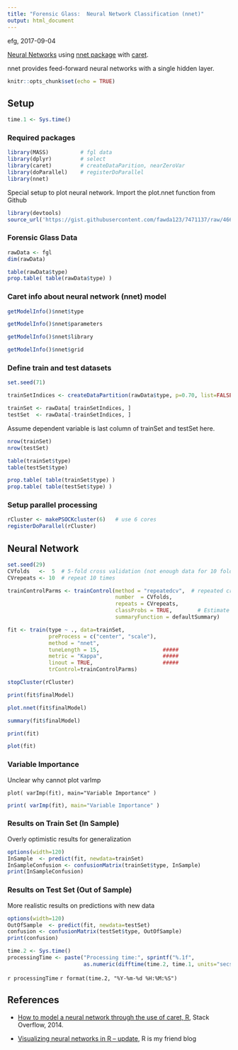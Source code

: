 ```yaml
---
title: "Forensic Glass:  Neural Network Classification (nnet)"
output: html_document
---
```


efg, 2017-09-04

[Neural Networks](https://visualstudiomagazine.com/articles/2016/11/01/using-the-r-nnet-package.aspx) using [nnet package](https://cran.r-project.org/web/packages/nnet/nnet.pdf) with [caret](http://topepo.github.io/caret/index.html).

nnet provides feed-forward neural networks with a single hidden layer.

```r
knitr::opts_chunk$set(echo = TRUE)
```

## Setup

```r
time.1 <- Sys.time()
```

### Required packages

```r
library(MASS)          # fgl data
library(dplyr)         # select
library(caret)         # createDataParition, nearZeroVar
library(doParallel)    # registerDoParallel  
library(nnet)
```

Special setup to plot neural network.  Import the plot.nnet function from Github
```r
library(devtools)
source_url('https://gist.githubusercontent.com/fawda123/7471137/raw/466c1474d0a505ff044412703516c34f1a4684a5/nnet_plot_update.r')
```

### Forensic Glass Data

```r
rawData <- fgl
dim(rawData)
```

```r
table(rawData$type)
prop.table( table(rawData$type) )
```

### Caret info about neural network (nnet) model

```r
getModelInfo()$nnet$type
```

```r
getModelInfo()$nnet$parameters
```

```r
getModelInfo()$nnet$library
```

```r
getModelInfo()$nnet$grid
```

### Define train and test datasets

```r
set.seed(71)

trainSetIndices <- createDataPartition(rawData$type, p=0.70, list=FALSE)

trainSet <- rawData[ trainSetIndices, ]
testSet  <- rawData[-trainSetIndices, ]
```

Assume dependent variable is last column of trainSet and testSet here.

```r
nrow(trainSet)
nrow(testSet)
```


```r
table(trainSet$type) 
table(testSet$type)
```


```r
prop.table( table(trainSet$type) )
prop.table( table(testSet$type) )
```

### Setup parallel processing

```r
rCluster <- makePSOCKcluster(6)   # use 6 cores
registerDoParallel(rCluster)  
```

## Neural Network

```r
set.seed(29)
CVfolds   <-  5  # 5-fold cross validation (not enough data for 10 fold here)
CVrepeats <- 10  # repeat 10 times

trainControlParms <- trainControl(method = "repeatedcv",  # repeated cross validation
                                  number  = CVfolds,    
                                  repeats = CVrepeats,
                                  classProbs = TRUE,        # Estimate class probabilities
                                  summaryFunction = defaultSummary)

fit <- train(type ~ ., data=trainSet,
             preProcess = c("center", "scale"),
             method = "nnet",
             tuneLength = 15,                    #####
             metric = "Kappa",                   #####
             linout = TRUE,                      #####
             trControl=trainControlParms)

stopCluster(rCluster)
```

```r
print(fit$finalModel)
```

```r
plot.nnet(fit$finalModel)
```

```r
summary(fit$finalModel)
```

```r
print(fit)
```

```r
plot(fit)
```


### Variable Importance

Unclear why cannot plot varImp

```
plot( varImp(fit), main="Variable Importance" )
```

```r
print( varImp(fit), main="Variable Importance" )
```

### Results on Train Set (In Sample)

Overly optimistic results for generalization

```r
options(width=120)
InSample  <- predict(fit, newdata=trainSet)
InSampleConfusion <- confusionMatrix(trainSet$type, InSample)
print(InSampleConfusion)   
```

### Results on Test Set (Out of Sample)

More realistic results on predictions with new data

```r
options(width=120)
OutOfSample  <- predict(fit, newdata=testSet)
confusion <- confusionMatrix(testSet$type, OutOfSample)
print(confusion)   
```

```r
time.2 <- Sys.time()
processingTime <- paste("Processing time:", sprintf("%.1f",
                        as.numeric(difftime(time.2, time.1, units="secs"))), "sec\n")
```

`r processingTime`
`r format(time.2, "%Y-%m-%d %H:%M:%S")`   

## References

* [How to model a neural network through the use of caret, R](https://stackoverflow.com/questions/21622975/how-to-model-a-neural-network-through-the-use-of-caret-r), Stack Overflow, 2014.

* [Visualizing neural networks in R – update](https://beckmw.wordpress.com/tag/nnet/), R is my friend blog
